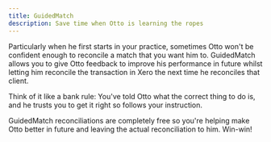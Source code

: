 ```yaml
---
title: GuidedMatch
description: Save time when Otto is learning the ropes
---
```



Particularly when he first starts in your practice, sometimes Otto won't be confident enough to reconcile a match that you want him to. GuidedMatch allows you to give Otto feedback to improve his performance in future whilst letting him reconcile the transaction in Xero the next time he reconciles that client.

Think of it like a bank rule: You've told Otto what the correct thing to do is, and he trusts you to get it right so follows your instruction.

<Aside>
GuidedMatch reconciliations are completely free so you're helping make Otto better in future and leaving the actual reconciliation to him. Win-win!
</Aside>
